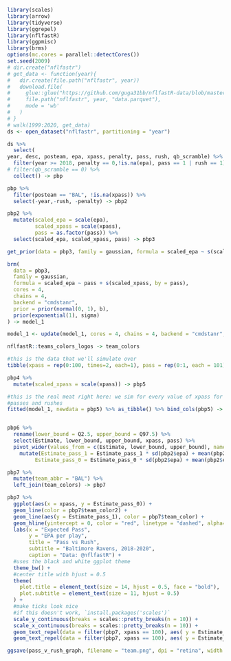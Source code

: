 
```r
library(scales)
library(arrow)
library(tidyverse)
library(ggrepel)
library(nflfastR)
library(ggpmisc)
library(brms)
options(mc.cores = parallel::detectCores())
set.seed(2009)
# dir.create("nflfastr")
# get_data <- function(year){
#   dir.create(file.path("nflfastr", year))
#   download.file(
#     glue::glue("https://github.com/guga31bb/nflfastR-data/blob/master/data/play_by_play_{year}.parquet?raw=true"),
#     file.path("nflfastr", year, "data.parquet"),
#     mode = 'wb'
#   )
# }
# walk(1999:2020, get_data)
ds <- open_dataset("nflfastr", partitioning = "year")

ds %>%
  select(
year, desc, posteam, epa, xpass, penalty, pass, rush, qb_scramble) %>%
  filter(year >= 2018, penalty == 0,!is.na(epa), pass == 1 | rush == 1) %>%
# filter(qb_scramble == 0) %>%
  collect() -> pbp
```

```r
pbp %>%
  filter(posteam == "BAL", !is.na(xpass)) %>%
  select(-year,-rush, -penalty) -> pbp2
```

```r
pbp2 %>%
  mutate(scaled_epa = scale(epa),
         scaled_xpass = scale(xpass),
         pass = as.factor(pass)) %>%
  select(scaled_epa, scaled_xpass, pass) -> pbp3
```

```r
get_prior(data = pbp3, family = gaussian, formula = scaled_epa ~ s(scaled_xpass, by = pass))
```

```r
brm(
  data = pbp3,
  family = gaussian,
  formula = scaled_epa ~ pass + s(scaled_xpass, by = pass),
  cores = 4,
  chains = 4,
  backend = "cmdstanr",
  prior = prior(normal(0, 1), b),
  prior(exponential(1), sigma)
) -> model_1

model_1 <- update(model_1, cores = 4, chains = 4, backend = "cmdstanr", newdata = pbp3)

```

```r
nflfastR::teams_colors_logos -> team_colors

#this is the data that we'll simulate over
tibble(xpass = rep(0:100, times=2, each=1), pass = rep(0:1, each = 101)) -> pbp4

pbp4 %>%
  mutate(scaled_xpass = scale(xpass)) -> pbp5

#this is the real meat right here: we sim for every value of xpass for both
#passes and rushes
fitted(model_1, newdata = pbp5) %>% as_tibble() %>% bind_cols(pbp5) -> pbp6 


pbp6 %>%
  rename(lower_bound = Q2.5, upper_bound = Q97.5) %>%
  select(Estimate, lower_bound, upper_bound, xpass, pass) %>%
  pivot_wider(values_from = c(Estimate, lower_bound, upper_bound), names_from = pass, names_prefix = "pass_") %>%
    mutate(Estimate_pass_1 = Estimate_pass_1 * sd(pbp2$epa) + mean(pbp2$epa),
         Estimate_pass_0 = Estimate_pass_0 * sd(pbp2$epa) + mean(pbp2$epa)) -> pbp7

pbp7 %>%
  mutate(team_abbr = "BAL") %>%
  left_join(team_colors) -> pbp7

pbp7 %>%
  ggplot(aes(x = xpass, y = Estimate_pass_0)) +
  geom_line(color = pbp7$team_color2) +
  geom_line(aes(y = Estimate_pass_1), color = pbp7$team_color) +
  geom_hline(yintercept = 0, color = "red", linetype = "dashed", alpha=0.5) +
  labs(x = "Expected Pass",
       y = "EPA per play",
       title = "Pass vs Rush",
       subtitle = "Baltimore Ravens, 2018-2020",
       caption = "Data: @nflfastR") +
  #uses the black and white ggplot theme
  theme_bw() +
  #center title with hjust = 0.5
  theme(
    plot.title = element_text(size = 14, hjust = 0.5, face = "bold"),
    plot.subtitle = element_text(size = 11, hjust = 0.5)
  ) +
  #make ticks look nice
  #if this doesn't work, `install.packages('scales')`
  scale_y_continuous(breaks = scales::pretty_breaks(n = 10)) +
  scale_x_continuous(breaks = scales::pretty_breaks(n = 10)) +
  geom_text_repel(data = filter(pbp7, xpass == 100), aes( y = Estimate_pass_1), label = "Pass", box.padding = .1, min.segment.length = 10, nudge_y = 0.1) +
  geom_text_repel(data = filter(pbp7, xpass == 100), aes( y = Estimate_pass_0), label = "Rush", box.padding = 2, min.segment.length = 10) -> pass_v_rush_graph

ggsave(pass_v_rush_graph, filename = "team.png", dpi = "retina", width = 16, height = 9)
```

